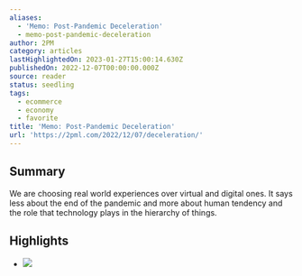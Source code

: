 ```yaml
---
aliases:
  - 'Memo: Post-Pandemic Deceleration'
  - memo-post-pandemic-deceleration
author: 2PM
category: articles
lastHighlightedOn: 2023-01-27T15:00:14.630Z
publishedOn: 2022-12-07T00:00:00.000Z
source: reader
status: seedling
tags:
  - ecommerce
  - economy
  - favorite
title: 'Memo: Post-Pandemic Deceleration'
url: 'https://2pml.com/2022/12/07/deceleration/'
---
```

## Summary

We are choosing real world experiences over virtual and digital ones. It says less about the end of the pandemic and more about human tendency and the role that technology plays in the hierarchy of things.

## Highlights

- ![](https://i0.wp.com/2pml.com/wp-content/uploads/2022/12/chart-12.05.2022-scaled.jpg?w=2048&ssl=1)
